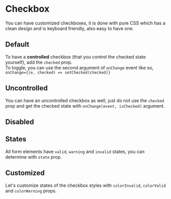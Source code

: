
# Checkbox

<p class="component-doc-intro">
  You can have customized checkboxes, it is done with pure CSS which has a clean
  design and is keyboard friendly, also easy to have one.
</p>
<div class="funky-spacer" />

## Default

To have a **controlled** checkbox (that you control the checked state yourself), add the `checked` prop.  
To toggle, you can use the second argument of `onChange` event like so, `onChange={(e, checked) => setChecked(checked)}`

<Canvas>
  <Story id="forms-checkbox--default" />
</Canvas>

## Uncontrolled

You can have an uncontrolled checkbox as well, just do not use the `checked` prop and get the checked state with `onChange(event, isChecked)` argument.


<Canvas>
  <Story id="forms-checkbox--uncontrolled" />
</Canvas>

## Disabled

<Canvas>
  <Story id="forms-checkbox--disabled" />
</Canvas>

## States

All form elements have `valid`, `warning` and `invalid` states, you can determine with `state` prop.

<Canvas>
  <Story id="forms-checkbox--states" />
</Canvas>

## Customized

Let's customize states of the checkbox styles with `colorInvalid`, `colorValid` and `colorWarning` props.

<Canvas>
  <Story id="forms-checkbox--customized" />
</Canvas>
